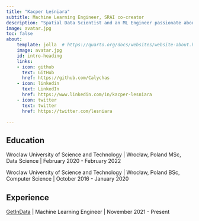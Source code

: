 ```yaml
---
title: "Kacper Leśniara"
subtitle: Machine Learning Engineer, SRAI co-creator
description: "Spatial Data Scientist and an ML Engineer passionate about the geospatial domain and an author of highway2vec. Background in Computer and Data Science from the Wrocław University of Science and Technology and a proud member of the KRAINA Lab tackling geospatial problems."
image: avatar.jpg
toc: false
about:
    template: jolla  # https://quarto.org/docs/websites/website-about.html
    image: avatar.jpg
    id: intro-heading
    links:
    - icon: github
      text: GitHub
      href: https://github.com/Calychas
    - icon: linkedin
      text: LinkedIn
      href: https://www.linkedin.com/in/kacper-lesniara
    - icon: twitter
      text: twitter
      href: https://twitter.com/lesniara

---
```

:::{#intro-heading}

## Education

Wroclaw University of Science and Technology | Wrocław, Poland MSc, Data Science | February 2020 - February 2022

Wroclaw University of Science and Technology | Wrocław, Poland BSc, Computer Science | October 2016 - January 2020

## Experience

[GetInData](https://getindata.com/) | Machine Learning Engineer | November 2021 - Present

:::
